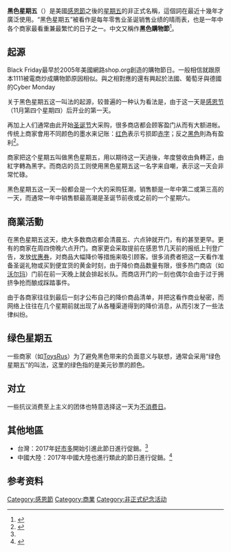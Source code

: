 {{Distinguish|13号星期五}}
{{Infobox holiday
| holiday_name = 黑色星期五
| type         = 商业
| longtype     =
| image        = DCUSA.Gallery10.TargetBlackFriday.Wikipedia.jpg
| caption      = 黑色星期五時的[[目標百貨|目標百貨]]
| duration   = 1日
| frequency   = 年度
| observedby   = 美国、加拿大
| date         = [[感恩节|感恩节]]后一天
| celebrations = 购物
| relatedto    = [[节礼日|节礼日]]、[[感恩节|感恩节]]、[[圣诞节|圣诞节]]
}}
'''黑色星期五'''（{{lang-en|Black Friday}}）是美國[[感恩節|感恩節]]之後的[[星期五|星期五]]的非正式名稱，這個詞在最近十幾年才廣泛使用。“黑色星期五”被看作是每年零售业圣诞销售业绩的晴雨表，也是一年中各个商家最看重兼最繁忙的日子之一。中文又稱作'''黑色購物節'''<ref name="appledaily20171124">{{cite web| url = https://tw.appledaily.com/headline/daily/20171124/37854622| title = 黑色購物節今登場 好市多上午9時開門| website = 蘋果日報| language = zh-hant| accessdate = 2017-11-24| date = 2017-11-24| archive-date = 2017-12-01| archive-url = https://web.archive.org/web/20171201035506/https://tw.appledaily.com/headline/daily/20171124/37854622| dead-url = no}}</ref>。

== 起源 ==
Black Friday最早於2005年美國網路shop.org創造的購物節日。一般相信就跟原本1111被電商炒成購物節原因相似。與之相對應的還有興起於法國、葡萄牙與德國的Cyber Monday

关于黑色星期五这一叫法的起源，较普遍的一种认为看法是，由于这一天是[[感恩节|感恩节]]（11月第四个星期四）后开业的第一天。

再加上人们通常由此开始[[圣诞节|圣诞节]]大采购，很多商店都会顾客盈门从而有大额进帐。传统上商家會用不同颜色的墨水来记账：[[红色|红色]]表示亏损即[[赤字|赤字]]；反之[[黑色|黑色]]則為有盈利<ref>{{cite web |url=https://tw.news.yahoo.com/%E9%BB%91%E8%89%B2%E8%B3%BC%E7%89%A9%E7%AF%80-2021-%E5%A5%BD%E5%B8%82%E5%A4%9A%E6%90%B6%E5%84%AA%E6%83%A0-85-%E5%90%8B%E9%9B%BB%E8%A6%96%E4%B8%8B%E6%AE%BA%E7%9C%81-3-%E8%90%AC-072739180.html |language=zh-tw |title=黑色購物節2021好市多搶優惠 85吋電視下殺省3萬 |date=2021-11-22 |publisher=[[Yahoo|Yahoo]]雅虎台灣 |access-date=2021-11-22 |archive-date=2021-12-01 |archive-url=https://web.archive.org/web/20211201171937/https://tw.news.yahoo.com/%E9%BB%91%E8%89%B2%E8%B3%BC%E7%89%A9%E7%AF%80-2021-%E5%A5%BD%E5%B8%82%E5%A4%9A%E6%90%B6%E5%84%AA%E6%83%A0-85-%E5%90%8B%E9%9B%BB%E8%A6%96%E4%B8%8B%E6%AE%BA%E7%9C%81-3-%E8%90%AC-072739180.html |dead-url=no }}</ref>。

商家把这个星期五叫做黑色星期五，用以期待这一天過後，年度營收由負轉正，由紅字轉為黑字。而商店的员工则使用黑色星期五这一名字来自嘲，表示这一天会非常忙碌。

黑色星期五这一天一般都会是一个大的采购狂潮，销售额是一年中第二或第三高的一天，而通常一年中销售额最高潮是圣诞节前夜或之前的一个星期六。

==商業活動==
在黑色星期五这天，绝大多数商店都会清晨五、六点钟就开门，有的甚至更早。更有的商家在周四傍晚六点开门。商家更会采取提前在感恩节几天前的报纸上刊登广告，发放[[优惠券|优惠券]]，对商品大幅降价等措施来吸引顾客。很多消费者把这一天看作准备圣诞礼物或买到便宜货的黄金时刻，由于降价商品数量有限，很多热门商店（如[[沃尔玛|沃尔玛]]）门前在前一天晚上就会排起长队。而商店开门的一刻也偶尔会由于过于拥挤争抢而酿成踩踏事件。

由于各商家往往到最后一刻才公布自己的降价商品清单，并把这看作商业秘密，而网络上往往在几个星期前就出现了从各種渠道得到的降价消息，从而引发了一些法律纠纷。

== 绿色星期五 ==
一些商家（如[[玩具反斗城|ToysRus]]）为了避免黑色带来的负面意义与联想，通常会采用“绿色星期五”的叫法，这里的绿色指的是美元钞票的颜色。

== 对立 ==
一些抗议消费至上主义的团体也特意选择这一天为[[不消费日|不消费日]]。 
 
==其他地區==
*台灣：2017年[[好市多|好市多]]開始引進此節日進行促銷。<ref name="appledaily20171124" />
*中國大陸：2017年中國大陸也進行類此的節日進行促銷。<ref>{{cite web| url =http://www.sohu.com/a/206455084_632979| title =买买买，全球扎堆过“黑色星期五”，中国消费者或花1002亿，国内电商凑热闹| website =國際金融報| language =| date =2018-04-25| access-date =2018-04-26| archive-date =2018-11-24| archive-url =https://web.archive.org/web/20181124052532/http://www.sohu.com/a/206455084_632979| dead-url =no}}</ref>

==参考资料==
{{reflist}}

{{美國節日}}

[[Category:感恩節|Category:感恩節]]
[[Category:商業|Category:商業]]
[[Category:非正式纪念活动|Category:非正式纪念活动]]